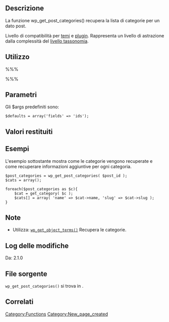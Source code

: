 {{Languages|
{{en|Function Reference/wp_get_post_categories}}
{{it|Riferimento funzioni/wp_get_post_categories}}
}}

== Descrizione ==
La funzione wp_get_post_categories() recupera la lista di categorie per un dato post.

Livello di compatibilità per [[it:Glossario#Tema|temi]] e [[it:Glossario#Plugin|plugin]]. Rappresenta un livello di astrazione dalla complessità del [[it:Tassonomia_in_WordPress|livello tassonomia]].

== Utilizzo ==
%%%<?php wp_get_post_categories( $post_id, $args ); ?>%%%

== Parametri ==
{{it:Parameter|$post_id|integer|ID del post.|opzionale|0}}
{{it:Parameter|$args|array|Sovrascrive i valori predefinti.|opzionale|array}}

Gli $args predefiniti sono:

 $defaults = array('fields' => 'ids');

== Valori restituiti ==
{{it:Return||array|Array contenente la lista con gli ID delle categorie.}}

== Esempi ==
<!-- Need creative examples. Feel free to link to external examples. -->
L'esempio sottostante mostra come le categorie vengono recuperate e come recuperare informazioni aggiuntive per ogni categoria.

<pre>
$post_categories = wp_get_post_categories( $post_id );
$cats = array();
	
foreach($post_categories as $c){
	$cat = get_category( $c );
	$cats[] = array( 'name' => $cat->name, 'slug' => $cat->slug );
}
</pre>

== Note ==
* Utilizza: [[Function_Reference/wp_get_object_terms|<tt>wp_get_object_terms()</tt>]] Recupera le categorie.

== Log delle modifiche ==
Da: 2.1.0

== File sorgente ==
<!-- Need links to current source code files -->
<tt>wp_get_post_categories()</tt> si trova in {{Trac|wp-includes/post.php}}.

== Correlati ==
<!--
    To Do:
    Need to find related functions.
    Need to create groups of functions and create templates to add them to a page quickly.
    Some functions may be related to many groups of functions.
-->

{{it:Tag Footer}}

[[Category:Functions]]
[[Category:New_page_created]]